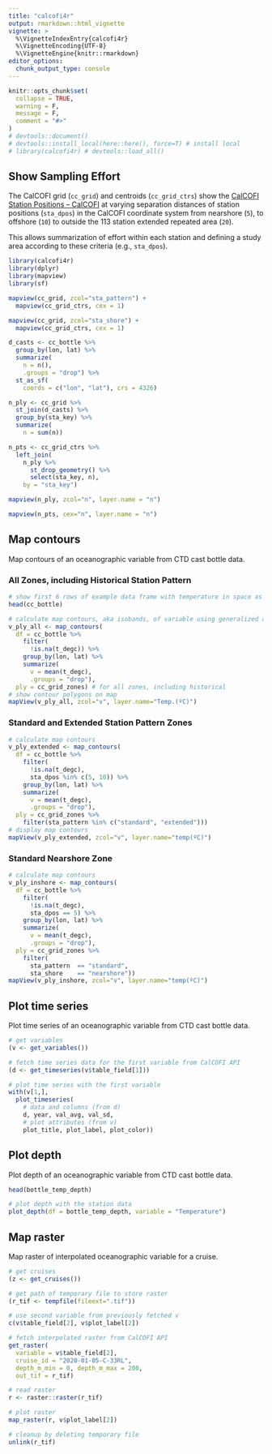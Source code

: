 ```yaml
---
title: "calcofi4r"
output: rmarkdown::html_vignette
vignette: >
  %\VignetteIndexEntry{calcofi4r}
  %\VignetteEncoding{UTF-8}
  %\VignetteEngine{knitr::rmarkdown}
editor_options: 
  chunk_output_type: console
---
```


```r
knitr::opts_chunk$set(
  collapse = TRUE,
  warning = F,
  message = F,
  comment = "#>"
)
# devtools::document()
# devtools::install_local(here::here(), force=T) # install local
# library(calcofi4r) # devtools::load_all()
```

## Show Sampling Effort

The CalCOFI grid (`cc_grid`) and centroids (`cc_grid_ctrs`) show the  [CalCOFI Station Positions – CalCOFI](https://calcofi.org/sampling-info/station-positions/) at varying separation distances of station positions (`sta_dpos`) in the CalCOFI coordinate system from nearshore (`5`), to offshore (`10`) to outside the 113 station extended repeated area (`20`).

This allows summarization of effort within each station and defining a study area according to these criteria (e.g., `sta_dpos`).

```r
library(calcofi4r)
library(dplyr)
library(mapview)
library(sf)

mapview(cc_grid, zcol="sta_pattern") +
  mapview(cc_grid_ctrs, cex = 1)

mapview(cc_grid, zcol="sta_shore") +
  mapview(cc_grid_ctrs, cex = 1)
```

```r
d_casts <- cc_bottle %>% 
  group_by(lon, lat) %>% 
  summarize(
    n = n(),
    .groups = "drop") %>% 
  st_as_sf(
    coords = c("lon", "lat"), crs = 4326)

n_ply <- cc_grid %>% 
  st_join(d_casts) %>% 
  group_by(sta_key) %>% 
  summarize(
    n = sum(n))

n_pts <- cc_grid_ctrs %>% 
  left_join(
    n_ply %>% 
      st_drop_geometry() %>% 
      select(sta_key, n),
    by = "sta_key")

mapview(n_ply, zcol="n", layer.name = "n")
```

```r
mapview(n_pts, cex="n", layer.name = "n")
```


## Map contours

Map contours of an oceanographic variable from CTD cast bottle data.

### All Zones, including Historical Station Pattern

```r
# show first 6 rows of example data frame with temperature in space as variable
head(cc_bottle)

# calculate map contours, aka isobands, of variable using generalized additive model (GAM)
v_ply_all <- map_contours(
  df = cc_bottle %>%
    filter(
      !is.na(t_degc)) %>% 
    group_by(lon, lat) %>% 
    summarize(
      v = mean(t_degc),
      .groups = "drop"), 
  ply = cc_grid_zones) # for all zones, including historical
# show contour polygons on map 
mapView(v_ply_all, zcol="v", layer.name="Temp.(ºC)")
```

### Standard and Extended Station Pattern Zones

```r
# calculate map contours
v_ply_extended <- map_contours(
  df = cc_bottle %>%
    filter(
      !is.na(t_degc),
      sta_dpos %in% c(5, 10)) %>% 
    group_by(lon, lat) %>% 
    summarize(
      v = mean(t_degc),
      .groups = "drop"),
  ply = cc_grid_zones %>% 
    filter(sta_pattern %in% c("standard", "extended")))
# display map contours
mapView(v_ply_extended, zcol="v", layer.name="temp(ºC)")
```

### Standard Nearshore Zone

```r
# calculate map contours
v_ply_inshore <- map_contours(
  df = cc_bottle %>%
    filter(
      !is.na(t_degc),
      sta_dpos == 5) %>% 
    group_by(lon, lat) %>% 
    summarize(
      v = mean(t_degc),
      .groups = "drop"),
  ply = cc_grid_zones %>% 
    filter(
      sta_pattern  == "standard",
      sta_shore    == "nearshore"))
mapView(v_ply_inshore, zcol="v", layer.name="temp(ºC)")
```

## Plot time series

Plot time series of an oceanographic variable from CTD cast bottle data.

```r
# get variables
(v <- get_variables())

# fetch time series data for the first variable from CalCOFI API
(d <- get_timeseries(v$table_field[1]))

# plot time series with the first variable
with(v[1,],
  plot_timeseries(
    # data and columns (from d)
    d, year, val_avg, val_sd,
    # plot attributes (from v)
    plot_title, plot_label, plot_color))
```

## Plot depth

Plot depth of an oceanographic variable from CTD cast bottle data.

```r
head(bottle_temp_depth)

# plot depth with the station data
plot_depth(df = bottle_temp_depth, variable = "Temperature")
```


## Map raster

Map raster of interpolated oceanographic variable for a cruise.

```r
# get cruises
(z <- get_cruises())

# get path of temporary file to store raster
(r_tif <- tempfile(fileext=".tif"))

# use second variable from previously fetched v
c(v$table_field[2], v$plot_label[2])

# fetch interpolated raster from CalCOFI API
get_raster(
  variable = v$table_field[2],
  cruise_id = "2020-01-05-C-33RL",
  depth_m_min = 0, depth_m_max = 200,
  out_tif = r_tif)

# read raster
r <- raster::raster(r_tif)

# plot raster
map_raster(r, v$plot_label[2])
```

```r
# cleanup by deleting temporary file
unlink(r_tif)
```

